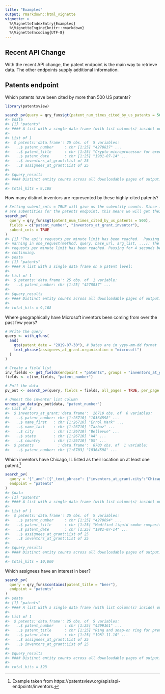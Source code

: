```yaml
---
title: "Examples"
output: rmarkdown::html_vignette
vignette: >
  %\VignetteIndexEntry{Examples}
  %\VignetteEngine{knitr::rmarkdown}
  %\VignetteEncoding{UTF-8}
---
```




## Recent API Change

With the recent API change, the patent endpoint is the main way to retrieve data. The other 
endpoints supply additional information.

## Patents endpoint

Which patents have been cited by more than 500 US patents?


```r
library(patentsview)

search_pv(query = qry_funs$gt(patent_num_times_cited_by_us_patents = 500))
#> $data
#> [1] "patents"
#> #### A list with a single data frame (with list column(s) inside) on a patent level:
#> 
#> List of 1
#>  $ patents:'data.frame':	25 obs. of  5 variables:
#>   ..$ patent_number     : chr [1:25] "4278837" ...
#>   ..$ patent_title      : chr [1:25] "Crypto microprocessor for executing enc"..
#>   ..$ patent_date       : chr [1:25] "1981-07-14" ...
#>   ..$ inventors_at_grant:List of 25
#>   ..$ assignees_at_grant:List of 25
#> 
#> $query_results
#> #### Distinct entity counts across all downloadable pages of output:
#> 
#> total_hits = 9,108
```

How many distinct inventors are represented by these highly-cited patents?


```r
# Setting subent_cnts = TRUE will give us the subentity counts. Since inventors 
# are subentities for the patents endpoint, this means we will get their counts.
search_pv(
  query = qry_funs$gt(patent_num_times_cited_by_us_patents = 500),
  fields = c("patent_number", "inventors_at_grant.inventor"), 
  subent_cnts = TRUE
)
#> [1] "The api's requests per minute limit has been reached.  Pausing for 4 seconds before continuing."
#> Warning in one_request(method, query, base_url, arg_list, ...): The api's
#> requests per minute limit has been reached. Pausing for 4 seconds before
#> continuing.
#> $data
#> [1] "patents"
#> #### A list with a single data frame on a patent level:
#> 
#> List of 1
#>  $ patents:'data.frame':	25 obs. of  1 variable:
#>   ..$ patent_number: chr [1:25] "4278837" ...
#> 
#> $query_results
#> #### Distinct entity counts across all downloadable pages of output:
#> 
#> total_hits = 9,108
```

Where geographically have Microsoft inventors been coming from over the past few years?


```r
# Write the query
query <- with_qfuns(
  and(
    gte(patent_date = "2019-07-30"), # Dates are in yyyy-mm-dd format 
    text_phrase(assignees_at_grant.organization = "microsoft")
  )
)

# Create a field list
inv_fields <- get_fields(endpoint = "patents", groups = "inventors_at_grant")
fields <- c(inv_fields, "patent_number")

# Pull the data
pv_out <- search_pv(query, fields = fields, all_pages = TRUE, per_page = 1000)

# Unnest the inventor list column
unnest_pv_data(pv_out$data, "patent_number")
#> List of 2
#>  $ inventors_at_grant:'data.frame':	26710 obs. of  6 variables:
#>   ..$ patent_number: chr [1:26710] "10364598" ...
#>   ..$ name_first   : chr [1:26710] "Errol Mark" ...
#>   ..$ name_last    : chr [1:26710] "Tazbaz" ...
#>   ..$ city         : chr [1:26710] "Bellevue" ...
#>   ..$ state        : chr [1:26710] "WA" ...
#>   ..$ country      : chr [1:26710] "US" ...
#>  $ patents           :'data.frame':	6703 obs. of  1 variable:
#>   ..$ patent_number: chr [1:6703] "10364598" ...
```

Which inventors have Chicago, IL listed as their location on at least one patent.[^1]


```r
search_pv(
  query = '{"_and":[{"_text_phrase": {"inventors_at_grant.city":"Chicago"}},{"_text_phrase": {"inventors_at_grant.state":"IL"}}]}',
  endpoint = "patents"
)
#> $data
#> [1] "patents"
#> #### A list with a single data frame (with list column(s) inside) on a patent level:
#> 
#> List of 1
#>  $ patents:'data.frame':	25 obs. of  5 variables:
#>   ..$ patent_number     : chr [1:25] "4278694" ...
#>   ..$ patent_title      : chr [1:25] "Modified liquid smoke compositions and "..
#>   ..$ patent_date       : chr [1:25] "1981-07-14" ...
#>   ..$ assignees_at_grant:List of 25
#>   ..$ inventors_at_grant:List of 25
#> 
#> $query_results
#> #### Distinct entity counts across all downloadable pages of output:
#> 
#> total_hits = 10,000
```

Which assignees have an interest in beer?


```r
search_pv(
  query = qry_funs$contains(patent_title = "beer"), 
  endpoint = "patents"
)
#> $data
#> [1] "patents"
#> #### A list with a single data frame (with list column(s) inside) on a patent level:
#> 
#> List of 1
#>  $ patents:'data.frame':	25 obs. of  5 variables:
#>   ..$ patent_number     : chr [1:25] "4299161" ...
#>   ..$ patent_title      : chr [1:25] "Ring and snap-on ring for preventing bu"..
#>   ..$ patent_date       : chr [1:25] "1981-11-10" ...
#>   ..$ assignees_at_grant:List of 25
#>   ..$ inventors_at_grant:List of 25
#> 
#> $query_results
#> #### Distinct entity counts across all downloadable pages of output:
#> 
#> total_hits = 323
```

[^1]: Example taken from https://patentsview.org/apis/api-endpoints/inventors.
